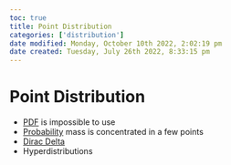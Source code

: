 ```yaml
---
toc: true
title: Point Distribution
categories: ['distribution']
date modified: Monday, October 10th 2022, 2:02:19 pm
date created: Tuesday, July 26th 2022, 8:33:15 pm
---
```


# Point Distribution
- [PDF](PDF.qmd) is impossible to use
- [Probability](Probability.qmd) mass is concentrated in a few points
- [Dirac Delta](Dirac%20Delta.qmd)
- Hyperdistributions



